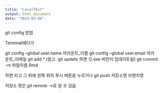 ```yaml
---
title: "LocalTEst"
output: html_document
date: "2023-03-06"
---
```


git config 방법

Terminal에다가

git config --global user.name 어카운트_이름
git config --global user.email 어카운트_이메일
git add * (참고. git update 하면 깃.exe 버전이 업데이트됨)
git commit -m 파일이름.Rmd

하면 되고
그 뒤에 왼쪽 위의 푸시 버튼을 누르거나
git push 저장소명 브랜치명

저장소 명은 git remote -v로 알 수 있음